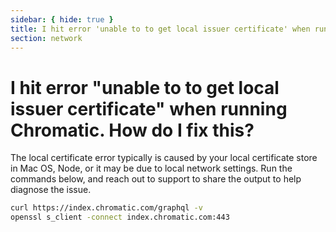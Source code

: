 ```yaml
---
sidebar: { hide: true }
title: I hit error 'unable to to get local issuer certificate' when running Chromatic. How do I fix this?
section: network
---
```


# I hit error "unable to to get local issuer certificate" when running Chromatic. How do I fix this?

The local certificate error typically is caused by your local certificate store in Mac OS, Node, or it may be due to local network settings.
Run the commands below, and reach out to support to share the output to help diagnose the issue.

```sh
curl https://index.chromatic.com/graphql -v
openssl s_client -connect index.chromatic.com:443
```
